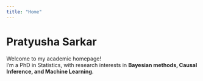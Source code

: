 ```yaml
---
title: "Home"
---
```


# Pratyusha Sarkar

Welcome to my academic homepage!  
I’m a PhD in Statistics, with research interests in **Bayesian methods, Causal Inference, and Machine Learning**.

